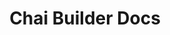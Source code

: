 ---
title: Chai Builder Docs
description: Get started building your docs site with Starlight.
template: splash
hero:
  tagline: Lets get started building your site with Chai Builder
  image:
    file: ../../assets/houston.webp
  actions:
    - text: Get Started
      link: /start/what-is-chai-builder
      icon: right-arrow
      variant: primary
    - text: Goto chaibuilder.com
      link: https://chaibuilder.com
      icon: external
---